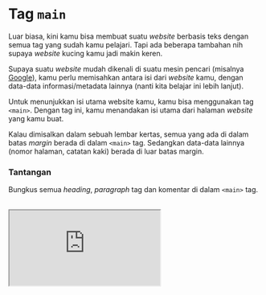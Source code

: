 # Tag `main`

Luar biasa, kini kamu bisa membuat suatu _website_ berbasis teks dengan semua tag yang sudah kamu pelajari. Tapi ada beberapa tambahan nih supaya _website_ kucing kamu jadi makin keren.

Supaya suatu _website_ mudah dikenali di suatu mesin pencari (misalnya [Google](https://google.com)), kamu perlu memisahkan antara isi dari _website_ kamu, dengan data-data informasi/metadata lainnya (nanti kita belajar ini lebih lanjut).

Untuk menunjukkan isi utama website kamu, kamu bisa menggunakan tag `<main>`. Dengan tag ini, kamu menandakan isi utama dari halaman _website_ yang kamu buat.

Kalau dimisalkan dalam sebuah lembar kertas, semua yang ada di dalam batas _margin_ berada di dalam `<main>` tag. Sedangkan data-data lainnya (nomor halaman, catatan kaki) berada di luar batas margin.

### Tantangan

Bungkus semua _heading_, _paragraph_ tag dan komentar di dalam `<main>` tag.

<br />

<iframe
  src="https://stackblitz.com/fork/ngodingorg-a5?ctl=1&embed=1&file=index.html&hideExplorer=1"
  style={{ width: "100%", height: "564px" }}
/>

### Solusi

[Buka Solusi](https://stackblitz.com/fork/ngodingorg-a5-solution?embed=1&file=index.html)

